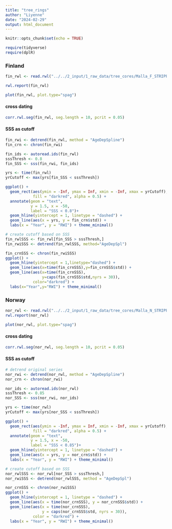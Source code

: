 ```yaml
---
title: "tree_rings"
author: "Liyenne"
date: "2024-02-29"
output: html_document
---
```


```r
knitr::opts_chunk$set(echo = TRUE)
```

```r
require(tidyverse)
require(dplR)
```
### Finland
```r
fin_rwl <- read.rwl("../../2_input/1_raw_data/tree_cores/Malla_F_STRIPPED.fh")

rwl.report(fin_rwl)

plot(fin_rwl, plot.type="spag")
```

#### cross dating 
```r
corr.rwl.seg(fin_rwl, seg.length = 10, pcrit = 0.05)
```


#### SSS as cutoff
```r
fin_rwi <- detrend(fin_rwl, method = "AgeDepSpline")
fin_crn <- chron(fin_rwi)

fin_ids <- autoread.ids(fin_rwl)
sssThresh <- 0.8
fin_SSS <- sss(fin_rwi, fin_ids)

yrs <- time(fin_rwl)
yrCutoff <- max(yrs[fin_SSS < sssThresh])

ggplot() +
  geom_rect(aes(ymin = -Inf, ymax = Inf, xmin = -Inf, xmax = yrCutoff),
            fill = "darkred", alpha = 0.5) +
  annotate(geom = "text", 
           y = 1.5, x = -50, 
           label = "SSS < 0.8")+
  geom_hline(yintercept = 1, linetype = "dashed") +
  geom_line(aes(x = yrs, y = fin_crn$std)) +
  labs(x = "Year", y = "RWI") + theme_minimal()

# create cutoff based on SSS
fin_rwlSSS <- fin_rwl[fin_SSS > sssThresh,]
fin_rwiSSS <- detrend(fin_rwlSSS, method="AgeDepSpl")

fin_crnSSS <- chron(fin_rwiSSS)
ggplot() +
  geom_hline(yintercept = 1,linetype="dashed") +
  geom_line(aes(x=time(fin_crnSSS),y=fin_crnSSS$std)) +
  geom_line(aes(x=time(fin_crnSSS),
                y=caps(fin_crnSSS$std,nyrs = 30)),
            color="darkred") +
  labs(x="Year",y="RWI") + theme_minimal()
```

### Norway
```r
nor_rwl <- read.rwl("../../2_input/1_raw_data/tree_cores/Malla_N_STRIPPED.fh")
rwl.report(nor_rwl)

plot(nor_rwl, plot.type="spag")
```

#### cross dating
```r
corr.rwl.seg(nor_rwl, seg.length = 10, pcrit = 0.05)
```

#### SSS as cutoff
```r
# detrend original series
nor_rwi <- detrend(nor_rwl, method = "AgeDepSpline")
nor_crn <- chron(nor_rwi)

nor_ids <- autoread.ids(nor_rwl)
sssThresh <- 0.85
nor_SSS <- sss(nor_rwi, nor_ids)

yrs <- time(nor_rwl)
yrCutoff <- max(yrs[nor_SSS < sssThresh])

ggplot() +
  geom_rect(aes(ymin = -Inf, ymax = Inf, xmin = -Inf, xmax = yrCutoff),
            fill = "darkred", alpha = 0.5) +
  annotate(geom = "text", 
           y = 1.5, x = -50, 
           label = "SSS < 0.85")+
  geom_hline(yintercept = 1, linetype = "dashed") +
  geom_line(aes(x = yrs, y = nor_crn$std)) +
  labs(x = "Year", y = "RWI") + theme_minimal()

# create cutoff based on SSS
nor_rwlSSS <- nor_rwl[nor_SSS > sssThresh,]
nor_rwiSSS <- detrend(nor_rwlSSS, method = "AgeDepSpl")

nor_crnSSS <- chron(nor_rwiSSS)
ggplot() +
  geom_hline(yintercept = 1, linetype = "dashed") +
  geom_line(aes(x = time(nor_crnSSS), y = nor_crnSSS$std)) +
  geom_line(aes(x = time(nor_crnSSS),
                y = caps(nor_crnSSS$std, nyrs = 30)),
            color = "darkred") +
  labs(x = "Year", y = "RWI") + theme_minimal()
```


